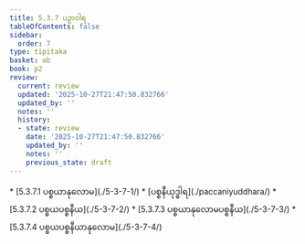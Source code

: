 ```yaml
---
title: 5.3.7 ပဉှာဝါရ
tableOfContents: false
sidebar:
  order: 7
type: tipitaka
basket: ab
book: p2
review:
  current: review
  updated: '2025-10-27T21:47:50.832766'
  updated_by: ''
  notes: ''
  history:
  - state: review
    date: '2025-10-27T21:47:50.832766'
    updated_by: ''
    notes: ''
    previous_state: draft
---
```



<ReviewStatus review={frontmatter.review} showDetails={true} />

<HypothesisAnnotation frontmatter={frontmatter} />

<DynamicBreadcrumb />



<TableOfContents book="p2" section="5.3.7">
* [5.3.7.1 ပစ္စယာနုလောမ](./5-3-7-1/)
* [ပစ္စနီယုဒ္ဓါရ](./paccaniyuddhara/)
* [5.3.7.2 ပစ္စယပစ္စနီယ](./5-3-7-2/)
* [5.3.7.3 ပစ္စယာနုလောမပစ္စနီယ](./5-3-7-3/)
* [5.3.7.4 ပစ္စယပစ္စနီယာနုလောမ](./5-3-7-4/)
</TableOfContents>